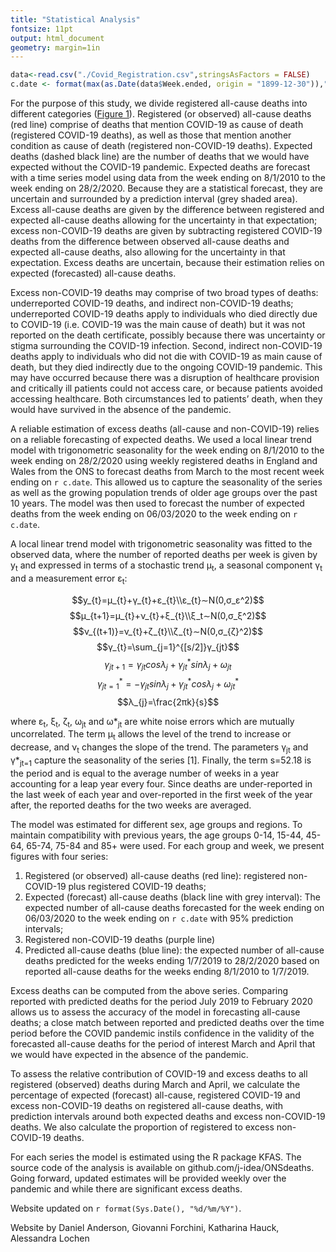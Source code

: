 ```yaml
---
title: "Statistical Analysis"
fontsize: 11pt
output: html_document
geometry: margin=1in
---
```

```r
data<-read.csv("./Covid_Registration.csv",stringsAsFactors = FALSE)
c.date <- format(max(as.Date(data$Week.ended, origin = "1899-12-30")),"%d/%m/%Y")
```

For the purpose of this study, we divide registered all-cause deaths into different categories ([Figure 1](figures.html)). Registered (or observed) all-cause deaths (red line) comprise of deaths that mention COVID-19 as cause of death (registered COVID-19 deaths), as well as those that mention another condition as cause of death (registered non-COVID-19 deaths). Expected deaths (dashed black line) are the number of deaths that we would have expected without the COVID-19 pandemic. Expected deaths are forecast with a time series model using data from the week ending on 8/1/2010 to the week ending on 28/2/2020. Because they are a statistical forecast, they are uncertain and surrounded by a prediction interval (grey shaded area). Excess all-cause deaths are given by the difference between registered and expected all-cause deaths allowing for the uncertainty in that expectation; excess non-COVID-19 deaths are given by subtracting registered COVID-19 deaths from the difference between observed all-cause deaths and expected all-cause deaths, also allowing for the uncertainty in that expectation. Excess deaths are uncertain, because their estimation relies on expected (forecasted) all-cause deaths. 

Excess non-COVID-19 deaths may comprise of two broad types of deaths: underreported COVID-19 deaths, and indirect non-COVID-19 deaths; underreported COVID-19 deaths apply to individuals who died directly due to COVID-19 (i.e. COVID-19 was the main cause of death) but it was not reported on the death certificate, possibly because there was uncertainty or stigma surrounding the COVID-19 infection. Second, indirect non-COVID-19 deaths apply to individuals who did not die with COVID-19 as main cause of death, but they died indirectly due to the ongoing COVID-19 pandemic. This may have occurred because there was a disruption of healthcare provision and critically ill patients could not access care, or because patients avoided accessing healthcare. Both circumstances led to patients’ death, when they would have survived in the absence of the pandemic. 

A reliable estimation of excess deaths (all-cause and non-COVID-19) relies on a reliable forecasting of expected deaths. We used a local linear trend model with trigonometric seasonality for the week ending on 8/1/2010 to the week ending on 28/2/2020 using weekly registered deaths in England and Wales from the ONS to forecast deaths from March to the most recent week ending on `r c.date`. This allowed us to capture the seasonality of the series as well as the growing population trends of older age groups over the past 10 years. The model was then used to forecast the number of expected deaths from the week ending on 06/03/2020 to the week ending on `r c.date`.

A local linear trend model with trigonometric seasonality was fitted to the observed data, where the number of reported deaths per week is given by y~t~ and expressed in terms of a stochastic trend μ~t~, a seasonal component γ~t~ and a measurement error ε~t~:

$$y_{t}=μ_{t}+γ_{t}+ε_{t}\\ε_{t}∼N(0,σ_ε^2)$$
$$μ_{t+1}=μ_{t}+ν_{t}+ξ_{t}\\ξ_t∼N(0,σ_ξ^2)$$
$$ν_{(t+1)}=ν_{t}+ζ_{t}\\ζ_{t}∼N(0,σ_{ζ}^2)$$
$$γ_{t}=\sum_{j=1}^{[s/2]}γ_{jt}$$
$$γ_{jt+1}=γ_{jt}cosλ_{j}+γ_{jt}^* sinλ_{j}+ω_{jt}$$
$$γ_{jt=1}^*=-γ_{jt}sinλ_{j}+γ_{jt}^* cosλ_{j}+ω_{jt}^*$$
$$λ_{j}=\frac{2πk}{s}$$

where ε~t~, ξ~t~, ζ~t~, ω~jt~ and ω\*~jt~ are white noise errors which are mutually uncorrelated. The term μ~t~ allows the level of the trend to increase or decrease, and ν~t~ changes the slope of the trend. The parameters γ~jt~ and γ\*~jt=1~ capture the seasonality of the series [1]. Finally, the term s=52.18 is the period and is equal to the average number of weeks in a year accounting for a leap year every four. Since deaths are under-reported in the last week of each year and over-reported in the first week of the year after, the reported deaths for the two weeks are averaged. 

The model was estimated for different sex, age groups and regions. To maintain compatibility with previous years, the age groups 0-14, 15-44, 45-64, 65-74, 75-84 and 85+ were used. For each group and week, we present figures with four series:

  1. Registered (or observed) all-cause deaths (red line): registered non-COVID-19 plus registered COVID-19 deaths; 
  2. Expected (forecast) all-cause deaths (black line with grey interval): The expected number of all-cause deaths forecasted for the week ending on 06/03/2020 to the week ending on `r c.date` with 95% prediction intervals;
  3. Registered non-COVID-19 deaths (purple line)
  4. Predicted all-cause deaths (blue line): the expected number of all-cause deaths predicted for the weeks ending 1/7/2019 to 28/2/2020 based on reported all-cause deaths for the weeks ending 8/1/2010 to 1/7/2019. 

Excess deaths can be computed from the above series. Comparing reported with predicted deaths for the period July 2019 to February 2020 allows us to assess the accuracy of the model in forecasting all-cause deaths; a close match between reported and predicted deaths over the time period before the COVID pandemic instils confidence in the validity of the forecasted all-cause deaths for the period of interest March and April that we would have expected in the absence of the pandemic. 

To assess the relative contribution of COVID-19 and excess deaths to all registered (observed) deaths during March and April, we calculate the percentage of expected (forecast) all-cause, registered COVID-19 and excess non-COVID-19 deaths on registered all-cause deaths, with prediction intervals around both expected deaths and excess non-COVID-19 deaths. We also calculate the proportion of registered to excess non-COVID-19 deaths. 

For each series the model is estimated using the R package KFAS. The source code of the analysis is available on github.com/j-idea/ONSdeaths. Going forward, updated estimates will be provided weekly over the pandemic and while there are significant excess deaths. 


Website updated on `r format(Sys.Date(), "%d/%m/%Y")`.

Website by Daniel Anderson, Giovanni Forchini, Katharina Hauck, Alessandra Lochen

